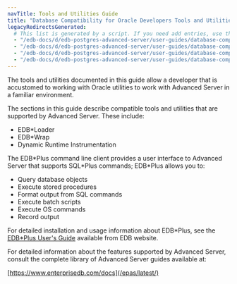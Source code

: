 ```yaml
---
navTitle: Tools and Utilities Guide
title: "Database Compatibility for Oracle Developers Tools and Utilities Guide"
legacyRedirectsGenerated:
  # This list is generated by a script. If you need add entries, use the `legacyRedirects` key.
  - "/edb-docs/d/edb-postgres-advanced-server/user-guides/database-compatibility-for-oracle-developers-tools-and-utilities-guide/13/index.html"
  - "/edb-docs/d/edb-postgres-advanced-server/user-guides/database-compatibility-for-oracle-developers-tools-and-utilities-guide/13/conclusion.html"
  - "/edb-docs/d/edb-postgres-advanced-server/user-guides/database-compatibility-for-oracle-developers-tools-and-utilities-guide/13/introduction.html"
  - "/edb-docs/d/edb-postgres-advanced-server/user-guides/database-compatibility-for-oracle-developers-tools-and-utilities-guide/13/genindex.html"
---
```


<div id="introduction" class="registered_link"></div>

The tools and utilities documented in this guide allow a developer that is accustomed to working with Oracle utilities to work with Advanced Server in a familiar environment.

The sections in this guide describe compatible tools and utilities that are supported by Advanced Server. These include:

-   EDB\*Loader
-   EDB\*Wrap
-   Dynamic Runtime Instrumentation

The EDB\*Plus command line client provides a user interface to Advanced Server that supports SQL\*Plus commands; EDB\*Plus allows you to:

-   Query database objects
-   Execute stored procedures
-   Format output from SQL commands
-   Execute batch scripts
-   Execute OS commands
-   Record output

For detailed installation and usage information about EDB\*Plus, see the [EDB\*Plus User's Guide](https://www.enterprisedb.com/docs/epas/latest/edb_plus/) available from EDB website.

For detailed information about the features supported by Advanced Server, consult the complete library of Advanced Server guides available at:

[https://www.enterprisedb.com/docs](/epas/latest/)
